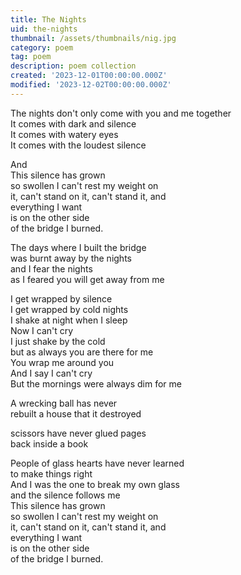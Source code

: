 ```yaml
---
title: The Nights
uid: the-nights
thumbnail: /assets/thumbnails/nig.jpg
category: poem
tag: poem 
description: poem collection
created: '2023-12-01T00:00:00.000Z'
modified: '2023-12-02T00:00:00.000Z'
---
```




The nights don't only come with you and me together  
It comes with dark and silence  
It comes with watery eyes  
It comes with the loudest silence  

And  
This silence has grown  
so swollen I can't rest my weight on  
it, can't stand on it, can't stand it, and  
everything I want  
is on the other side  
of the bridge I burned.  

The days where I built the bridge  
was burnt away by the nights  
and I fear the nights  
as I feared you will get away from me  

I get wrapped by silence  
I get wrapped by cold nights  
I shake at night when I sleep  
Now I can't cry  
I just shake by the cold  
but as always you are there for me  
You wrap me around you  
And I say I can't cry  
But the mornings were always dim for me  

A wrecking ball has never  
rebuilt a house that it destroyed  

scissors have never glued pages  
back inside a book  

People of glass hearts have never learned  
to make things right  
And I was the one to break my own glass  
and the silence follows me  
This silence has grown  
so swollen I can't rest my weight on  
it, can't stand on it, can't stand it, and  
everything I want  
is on the other side  
of the bridge I burned.  
